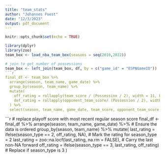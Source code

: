 ```yaml
---
title: "team_stats"
author: "Johannes Fuest"
date: "12/3/2023"
output: pdf_document
---
```


```r
knitr::opts_chunk$set(echo = TRUE)
```

```r
library(dplyr)
library(zoo)
team_box <- load_nba_team_box(seasons = seq(2010,2022))
```

```r
# join to get number of possessions
team_box <- left_join(team_box, df, by = c("game_id" = "ESPNGameID"))
```r
final_df <- team_box %>%
  arrange(season, team_name, game_date) %>%
  group_by(season, team_name) %>%
  mutate(
    off_rating = rollapply(team_score / (Possession / 2), width = 11, FUN = function(x) mean(head(x, -1), na.rm = TRUE), partial = TRUE, fill = NA, align = "right"),
    def_rating = rollapply(opponent_team_score/ (Possession / 2), width = 11, FUN = function(x) mean(head(x, -1), na.rm = TRUE), partial = TRUE, fill = NA, align = "right")
  ) %>%
  select(season, team_name, game_date, team_score, opponent_team_score, off_rating, def_rating, season_type, Possession)
```

```r
# replace playoff score with most recent regular season score
final_df <- final_df %>%
  arrange(season, team_name, game_date) %>%  # Ensure the data is ordered
  group_by(season, team_name) %>%
  mutate(
    last_rating = ifelse(season_type == 2, off_rating, NA),  # Mark the rating for season_type = 2
    last_rating = zoo::na.locf(last_rating, na.rm = FALSE),       # Carry the last non-NA forward
    off_rating = ifelse(season_type == 3, last_rating, off_rating)  # Replace if season_type is 3
  )